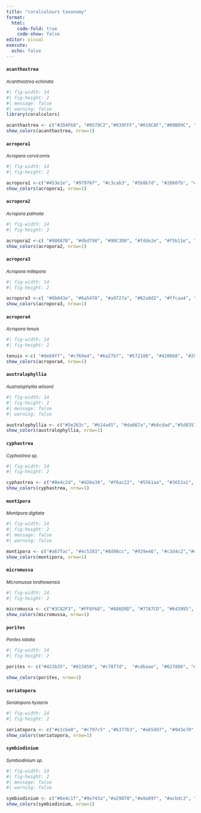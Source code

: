 ```yaml
---
title: "coralcolours taxonomy"
format:
  html:
    code-fold: true
    code-show: false
editor: visual
execute:
  echo: false
---
```


#### `acanthastrea`

^*Acanthastrea echinata*^

```r
#| fig-width: 14
#| fig-height: 2
#| message: false
#| warning: false
library(coralcolors)

acanthastrea <- c("#2D4F68", "#0570C2","#039FFF","#018CAF","#00B09C", "#F9B908", "#A84743")
show_colors(acanthastrea, nrow=1)
```

#### `acropora1`

^*Acropora cervicornis*^

```r
#| fig-width: 14
#| fig-height: 2

acropora1 <-c("#453e1e", "#97976f", "#c3cab3", "#5b8b7d", "#28607b", "#275d6a")
show_colors(acropora1, nrow=1)
```

#### `acropora2`

^*Acropora palmata*^

```r
#| fig-width: 14
#| fig-height: 2

acropora2 <-c( "#908A7B", "#dbd798", "#90C3D0", "#fdde2e", "#f5b11e", "#c98230")
show_colors(acropora2, nrow=1)
```

#### `acropora3`

^*Acropora millepora*^

```r
#| fig-width: 14
#| fig-height: 2

acropora3 <-c( "#0b043e", "#6a5478", "#a9727a", "#82a0d2", "#ffcaa4", "#b65039")
show_colors(acropora3, nrow=1)
```

#### `acropora4`

^*Acropora tenuis*^

```r
#| fig-width: 14
#| fig-height: 2

tenuis <-c( "#deb9ff", "#cf69e4", "#6a27b7", "#572180", "#420868", "#28083e")
show_colors(acropora4, nrow=1)
```

#### `australophyllia`

^*Australophyllia wilsonii*^

```r
#| fig-width: 14
#| fig-height: 2
#| message: false
#| warning: false

australophyllia <- c("#5e263c", "#b14a45", "#da867a","#b6cdad","#5d8357","#5483bb", "#2a52ce")
show_colors(australophyllia, nrow=1)
```

#### `cyphastrea`

^*Cyphastrea sp.*^

```r
#| fig-width: 14
#| fig-height: 2

cyphastrea <- c("#8e4c2d", "#d26e38", "#f0ac22", "#5561aa", "#3652a1", "#252962", "#171025")
show_colors(cyphastrea, nrow=1)

```

#### `montipora`

^*Montipora digitata*^

```r
#| fig-width: 14
#| fig-height: 2
#| message: false
#| warning: false

montipora <- c("#a67fac", "#4c5383","#8d98cc", "#929e46", "#c3d4c2","#d15753", "#b0322f")
show_colors(montipora, nrow=1)
```

#### `micromussa`

^*Micromussa\ lordhowensis*^

```r
#| fig-width: 14
#| fig-height: 2

micromussa <- c("#3C82F3", "#FF6F68", "#A86D9D", "#77A7CD", "#643995", "#46588F", "#5960EC")
show_colors(micromussa, nrow=1)

```

#### `porites`

^*Porites lobata*^

```r
#| fig-width: 14
#| fig-height: 2

porites <- c("#422b35", "#815850", "#c78f7d",  "#cdbaae", "#627886", "#5f999f", "#384b74")

show_colors(porites, nrow=1)
```

#### `seriatopora`

^*Seriatopora hysterix*^

```r
#| fig-width: 14
#| fig-height: 2

seriatopora <- c("#e1cbe0", "#c797c5" ,"#b377b3", "#a65497", "#943e70", "#6f293d", "#34111a")
show_colors(seriatopora, nrow=1)
```

#### `symbiodinium`

^*Symbiodinium sp.*^

```r
#| fig-width: 14
#| fig-height: 2
#| message: false
#| warning: false

symbiodinium <- c("#6e4c1f","#9e743a","#a29070","#a9a89f", "#acbdc2", "#beced6")
show_colors(symbiodinium, nrow=1)
```
